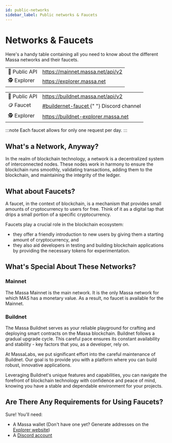 ```yaml
---
id: public-networks
sidebar_label: Public networks & Faucets
---
```



# Networks & Faucets

Here's a handy table containing all you need to know about the different Massa networks and their faucets.

<Tabs>
  <TabItem value="mainnet" label="🖥 MainNet" default>
    <table>
      <tr>
        <td>🔗 Public API</td>
        <td>
          <a href="https://mainnet.massa.net/api/v2">
            https://mainnet.massa.net/api/v2
          </a>
        </td>
      </tr>
      <tr>
        <td>🕵️ Explorer</td>
        <td>
          <a href="https://explorer.massa.net">https://explorer.massa.net</a>
        </td>
      </tr>
    </table>
  </TabItem>

  <TabItem value="buildnet" label="👷 BuildNet" default>
    <table>
      <tr>
        <td>🔗 Public API</td>
        <td>
          <a href="https://buildnet.massa.net/api/v2">
            https://buildnet.massa.net/api/v2
          </a>
        </td>
      </tr>
      <tr>
        <td>🪙 Faucet</td>
        <td>
          <a href="https://discord.com/channels/828270821042159636/1097797634065956915">
            #buildernet-faucet
          </a>{" "}
          Discord channel
        </td>
      </tr>
      <tr>
        <td>🕵️ Explorer</td>
        <td>
          <a href="https://buildnet-explorer.massa.net">https://buildnet-explorer.massa.net</a>
        </td>
      </tr>
    </table>
  </TabItem>
</Tabs>

:::note
Each faucet allows for only one request per day.
:::

## What's a Network, Anyway?

In the realm of blockchain technology, a network is a decentralized system of interconnected nodes.
These nodes work in harmony to ensure the blockchain runs smoothly, validating transactions, adding them to the blockchain, and maintaining the integrity of the ledger.

## What about Faucets?

A faucet, in the context of blockchain, is a mechanism that provides small amounts of cryptocurrency to users for free.
Think of it as a digital tap that drips a small portion of a specific cryptocurrency.

Faucets play a crucial role in the blockchain ecosystem:

- they offer a friendly introduction to new users by giving them a starting amount of cryptocurrency, and
- they also aid developers in testing and building blockchain applications by providing the necessary tokens for experimentation.

## What's Special About These Networks?

### Mainnet

The Massa Mainnet is the main network. It is the only Massa network for which MAS has a monetary value. As a result, no faucet is available for the Mainnet.

### Buildnet

The Massa Buildnet serves as your reliable playground for crafting and deploying smart contracts on the Massa blockchain. Buildnet follows a gradual upgrade cycle. This careful pace ensures its constant availability and stability - key factors that you, as a developer, rely on.

At MassaLabs, we put significant effort into the careful maintenance of Buildnet. Our goal is to provide you with a platform where you can build robust, innovative applications.

Leveraging Buildnet's unique features and capabilities, you can navigate the forefront of blockchain technology with confidence and peace of mind, knowing you have a stable and dependable environment for your projects.

## Are There Any Requirements for Using Faucets?

Sure! You'll need:

- A Massa wallet (Don't have one yet? Generate addresses on the [Explorer website](https://massa.net/testnet/wallet))
- A [Discord account](https://support.discord.com/hc/en-us/articles/360033931551-Getting-Started)

